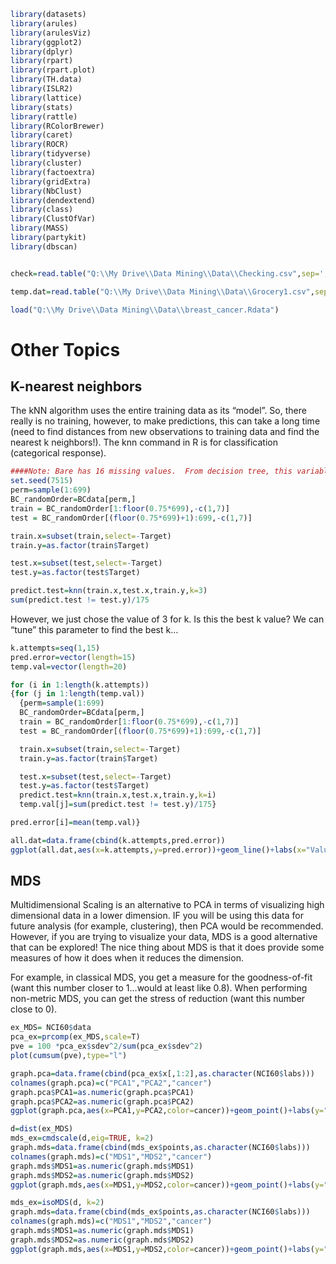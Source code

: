

```r
library(datasets)
library(arules)
library(arulesViz)
library(ggplot2)
library(dplyr)
library(rpart)
library(rpart.plot)
library(TH.data)
library(ISLR2)
library(lattice)
library(stats)
library(rattle)
library(RColorBrewer)
library(caret)
library(ROCR)
library(tidyverse)  
library(cluster)  
library(factoextra) 
library(gridExtra)
library(NbClust)
library(dendextend)
library(class)
library(ClustOfVar)
library(MASS)
library(partykit)
library(dbscan)


check=read.table("Q:\\My Drive\\Data Mining\\Data\\Checking.csv",sep=',',header=T)

temp.dat=read.table("Q:\\My Drive\\Data Mining\\Data\\Grocery1.csv",sep=',',header=T)

load("Q:\\My Drive\\Data Mining\\Data\\breast_cancer.Rdata")

```
# Other Topics

## K-nearest neighbors

The kNN algorithm uses the entire training data as its "model".  So, there really is no training, however, to make predictions, this can take a long time (need to find distances from new observations to training data and find the nearest k neighbors!).  The knn command in R is for classification (categorical response).

```r

####Note: Bare has 16 missing values.  From decision tree, this variable does not seem as important as the other variables, so will be dropped for this illustration.
set.seed(7515)
perm=sample(1:699)
BC_randomOrder=BCdata[perm,]
train = BC_randomOrder[1:floor(0.75*699),-c(1,7)]
test = BC_randomOrder[(floor(0.75*699)+1):699,-c(1,7)]

train.x=subset(train,select=-Target)
train.y=as.factor(train$Target)

test.x=subset(test,select=-Target)
test.y=as.factor(test$Target)

predict.test=knn(train.x,test.x,train.y,k=3)
sum(predict.test != test.y)/175
```

However, we just chose the value of 3 for k.  Is this the best k value?  We can "tune" this parameter to find the best k...
```r

k.attempts=seq(1,15)
pred.error=vector(length=15)
temp.val=vector(length=20)

for (i in 1:length(k.attempts))
{for (j in 1:length(temp.val))
  {perm=sample(1:699)
  BC_randomOrder=BCdata[perm,]
  train = BC_randomOrder[1:floor(0.75*699),-c(1,7)]
  test = BC_randomOrder[(floor(0.75*699)+1):699,-c(1,7)]

  train.x=subset(train,select=-Target)
  train.y=as.factor(train$Target)

  test.x=subset(test,select=-Target)
  test.y=as.factor(test$Target)
  predict.test=knn(train.x,test.x,train.y,k=i)
  temp.val[j]=sum(predict.test != test.y)/175}

pred.error[i]=mean(temp.val)}

all.dat=data.frame(cbind(k.attempts,pred.error))
ggplot(all.dat,aes(x=k.attempts,y=pred.error))+geom_line()+labs(x="Values for k",y="Test error")

```

## MDS

Multidimensional Scaling is an alternative to PCA in terms of visualizing high dimensional data in a lower dimension.  IF you will be using this data for future analysis (for example, clustering), then PCA would be recommended.  However, if you are trying to visualize your data, MDS is a good alternative that can be explored!  The nice thing about MDS is that it does provide some measures of how it does when it reduces the dimension. 

For example, in classical MDS, you get a measure for the goodness-of-fit (want this number closer to 1...would at least like 0.8).  When performing non-metric MDS, you can get the stress of reduction (want this number close to 0).


```r
ex_MDS= NCI60$data
pca_ex=prcomp(ex_MDS,scale=T)
pve = 100 *pca_ex$sdev^2/sum(pca_ex$sdev^2)
plot(cumsum(pve),type="l")

graph.pca=data.frame(cbind(pca_ex$x[,1:2],as.character(NCI60$labs)))
colnames(graph.pca)=c("PCA1","PCA2","cancer")
graph.pca$PCA1=as.numeric(graph.pca$PCA1)
graph.pca$PCA2=as.numeric(graph.pca$PCA2)
ggplot(graph.pca,aes(x=PCA1,y=PCA2,color=cancer))+geom_point()+labs(y="PCA2",x="PCA1",title="PCA visualization")

d=dist(ex_MDS)
mds_ex=cmdscale(d,eig=TRUE, k=2)
graph.mds=data.frame(cbind(mds_ex$points,as.character(NCI60$labs)))
colnames(graph.mds)=c("MDS1","MDS2","cancer")
graph.mds$MDS1=as.numeric(graph.mds$MDS1)
graph.mds$MDS2=as.numeric(graph.mds$MDS2)
ggplot(graph.mds,aes(x=MDS1,y=MDS2,color=cancer))+geom_point()+labs(y="MDS2",x="MDS1",title="metric MDS visualization")

mds_ex=isoMDS(d, k=2)
graph.mds=data.frame(cbind(mds_ex$points,as.character(NCI60$labs)))
colnames(graph.mds)=c("MDS1","MDS2","cancer")
graph.mds$MDS1=as.numeric(graph.mds$MDS1)
graph.mds$MDS2=as.numeric(graph.mds$MDS2)
ggplot(graph.mds,aes(x=MDS1,y=MDS2,color=cancer))+geom_point()+labs(y="MDS2",x="MDS1",title="non-metric MDS visualization")


```

